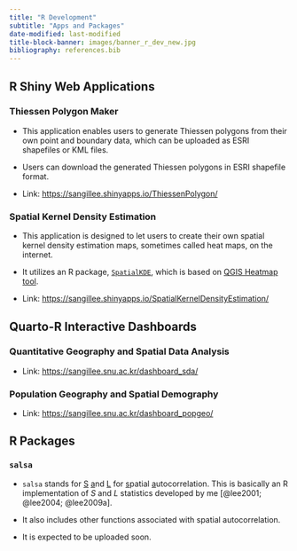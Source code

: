```yaml
---
title: "R Development"
subtitle: "Apps and Packages"
date-modified: last-modified
title-block-banner: images/banner_r_dev_new.jpg
bibliography: references.bib
---
```


## R Shiny Web Applications

### Thiessen Polygon Maker

-   This application enables users to generate Thiessen polygons from their own point and boundary data, which can be uploaded as ESRI shapefiles or KML files.

-   Users can download the generated Thiessen polygons in ESRI shapefile format.

-   Link: <https://sangillee.shinyapps.io/ThiessenPolygon/>

### Spatial Kernel Density Estimation

-   This application is designed to let users to create their own spatial kernel density estimation maps, sometimes called heat maps, on the internet.

-   It utilizes an R package, [`SpatialKDE`](https://cran.r-project.org/web/packages/SpatialKDE/vignettes/SpatialKDE.html), which is based on [QGIS Heatmap tool](https://grindgis.com/software/heat-map-using-qgis).

-   Link: <https://sangillee.shinyapps.io/SpatialKernelDensityEstimation/>

## Quarto-R Interactive Dashboards

### Quantitative Geography and Spatial Data Analysis

-   Link: <https://sangillee.snu.ac.kr/dashboard_sda/>

### Population Geography and Spatial Demography

-   Link: <https://sangillee.snu.ac.kr/dashboard_popgeo/>

## R Packages

### `salsa`

-   `salsa` stands for [S]{.underline} [a]{.underline}nd [L]{.underline} for [s]{.underline}patial [a]{.underline}utocorrelation. This is basically an R implementation of *S* and *L* statistics developed by me [@lee2001; @lee2004; @lee2009a].

-   It also includes other functions associated with spatial autocorrelation.

-   It is expected to be uploaded soon.
